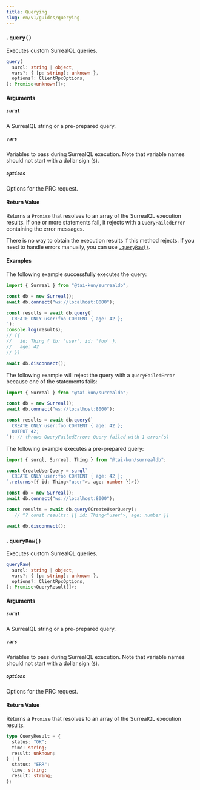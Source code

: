 ```yaml
---
title: Querying
slug: en/v1/guides/querying
---
```



### `.query()` <Badge variant="instance" /><Badge variant="method" />

Executes custom SurrealQL queries.

```ts
query(
  surql: string | object,
  vars?: { [p: string]: unknown },
  options?: ClientRpcOptions,
): Promise<unknown[]>;
```

#### Arguments

##### `surql`

A SurrealQL string or a pre-prepared query.

##### `vars`

Variables to pass during SurrealQL execution.  Note that variable names should not start with a dollar sign (`$`).

##### `options`

Options for the PRC request.

#### Return Value

Returns a `Promise` that resolves to an array of the SurrealQL execution results.  If one or more statements fail, it rejects with a `QueryFailedError` containing the error messages.

There is no way to obtain the execution results if this method rejects.  If you need to handle errors manually, you can use [`.queryRaw()`](#queryraw).

#### Examples

The following example successfully executes the query:

```ts
import { Surreal } from "@tai-kun/surrealdb";

const db = new Surreal();
await db.connect("ws://localhost:8000");

const results = await db.query(`
  CREATE ONLY user:foo CONTENT { age: 42 };
`);
console.log(results);
// [{
//   id: Thing { tb: 'user', id: 'foo' },
//   age: 42
// }]

await db.disconnect();
```

The following example will reject the query with a `QueryFailedError` because one of the statements fails:

```ts
import { Surreal } from "@tai-kun/surrealdb";

const db = new Surreal();
await db.connect("ws://localhost:8000");

const results = await db.query(`
  CREATE ONLY user:foo CONTENT { age: 42 };
  OUTPUT 42;
`); // throws QueryFailedError: Query failed with 1 error(s)
```

The following example executes a pre-prepared query:

```ts
import { surql, Surreal, Thing } from "@tai-kun/surrealdb";

const CreateUserQuery = surql`
  CREATE ONLY user:foo CONTENT { age: 42 };
`.returns<[{ id: Thing<"user">, age: number }]>()

const db = new Surreal();
await db.connect("ws://localhost:8000");

const results = await db.query(CreateUserQuery);
   // ^? const results: [{ id: Thing<"user">, age: number }]

await db.disconnect();
```

### `.queryRaw()` <Badge variant="instance" /><Badge variant="method" />

Executes custom SurrealQL queries.

```ts
queryRaw(
  surql: string | object,
  vars?: { [p: string]: unknown },
  options?: ClientRpcOptions,
): Promise<QueryResult[]>;
```

#### Arguments

##### `surql`

A SurrealQL string or a pre-prepared query.

##### `vars`

Variables to pass during SurrealQL execution. Note that variable names should not start with a dollar sign (`$`).

##### `options`

Options for the PRC request.

#### Return Value

Returns a `Promise` that resolves to an array of the SurrealQL execution results.

```ts
type QueryResult = {
  status: "OK";
  time: string;
  result: unknown;
} | {
  status: "ERR";
  time: string;
  result: string;
};
```
